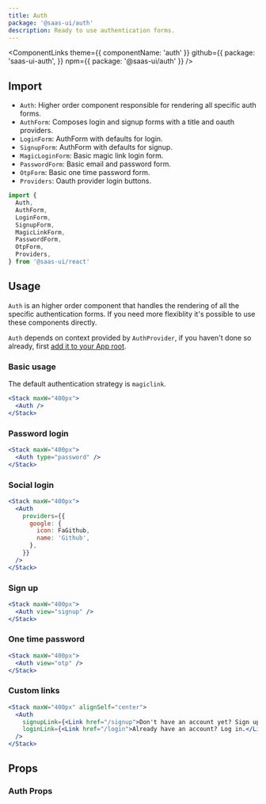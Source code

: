 ```yaml
---
title: Auth
package: '@saas-ui/auth'
description: Ready to use authentication forms.
---
```


<ComponentLinks
  theme={{ componentName: 'auth' }}
  github={{
    package: 'saas-ui-auth',
  }}
  npm={{ package: '@saas-ui/auth' }}
/>

## Import

- `Auth`: Higher order component responsible for rendering all specific auth forms.
- `AuthForm`: Composes login and signup forms with a title and oauth providers.
- `LoginForm`: AuthForm with defaults for login.
- `SignupForm`: AuthForm with defaults for signup.
- `MagicLoginForm`: Basic magic link login form.
- `PasswordForm`: Basic email and password form.
- `OtpForm`: Basic one time password form.
- `Providers`: Oauth provider login buttons.

```js
import {
  Auth,
  AuthForm,
  LoginForm,
  SignupForm,
  MagicLinkForm,
  PasswordForm,
  OtpForm,
  Providers,
} from '@saas-ui/react'
```

## Usage

`Auth` is an higher order component that handles the rendering of all the specific authentication forms.
If you need more flexiblity it's possible to use these components directly.

`Auth` depends on context provided by `AuthProvider`, if you haven't done so already, first [add it to your App root](/docs/auth/auth-provider).

### Basic usage

The default authentication strategy is `magiclink`.

```jsx
<Stack maxW="400px">
  <Auth />
</Stack>
```

### Password login

```jsx
<Stack maxW="400px">
  <Auth type="password" />
</Stack>
```

### Social login

```jsx
<Stack maxW="400px">
  <Auth
    providers={{
      google: {
        icon: FaGithub,
        name: 'Github',
      },
    }}
  />
</Stack>
```

### Sign up

```jsx
<Stack maxW="400px">
  <Auth view="signup" />
</Stack>
```

### One time password

```jsx
<Stack maxW="400px">
  <Auth view="otp" />
</Stack>
```

### Custom links

```jsx
<Stack maxW="400px" alignSelf="center">
  <Auth
    signupLink={<Link href="/signup">Don't have an account yet? Sign up.</Link>}
    loginLink={<Link href="/login">Already have an account? Log in.</Link>}
  />
</Stack>
```

## Props

### Auth Props

<PropsTable of="Auth" />
